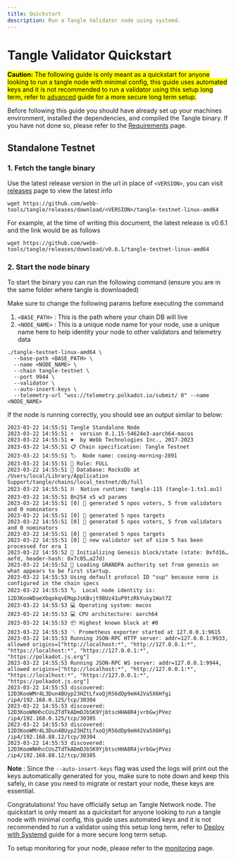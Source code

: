 ```yaml
---
title: Quickstart
description: Run a Tangle Validator node using systemd.
---
```


# Tangle Validator Quickstart

<mark>**Caution:** The following guide is only meant as a quickstart for anyone looking to run a tangle node with minimal
config, this guide uses automated keys and it is not recommended to run a validator using this setup long term, refer to [advanced](/docs/node/systemd/) guide 
for a more secure long term setup.</mark>

Before following this guide you should have already set up your machines environment, installed the dependencies, and
compiled the Tangle binary. If you have not done so, please refer to the [Requirements](https://docs.tangle.tools/docs/node/hardware/) page.

## Standalone Testnet

### 1. Fetch the tangle binary

Use the latest release version in the url in place of `<VERSION>`, you can visit [releases](https://github.com/webb-tools/tangle/releases) page to view the latest info

```
wget https://github.com/webb-tools/tangle/releases/download/<VERSION>/tangle-testnet-linux-amd64
```

For example, at the time of writing this document, the latest release is v0.6.1 and the link would be as follows

```
wget https://github.com/webb-tools/tangle/releases/download/v0.6.1/tangle-testnet-linux-amd64
```

### 2. Start the node binary

To start the binary you can run the following command (ensure you are in the same folder where tangle is downloaded)

Make sure to change the following params before executing the command

1. `<BASE_PATH>` : This is the path where your chain DB will live
2. `<NODE_NAME>` : This is a unique node name for your node, use a unique name here to help identity your node to other validators and telemetry data

```
./tangle-testnet-linux-amd64 \
  --base-path <BASE_PATH> \
  --name <NODE_NAME> \
  --chain tangle-testnet \
  --port 9944 \
  --validator \
  --auto-insert-keys \
  --telemetry-url "wss://telemetry.polkadot.io/submit/ 0" --name <NODE_NAME>
```

If the node is running correctly, you should see an output similar to below:

```
2023-03-22 14:55:51 Tangle Standalone Node
2023-03-22 14:55:51 ✌️  version 0.1.15-54624e3-aarch64-macos
2023-03-22 14:55:51 ❤️  by Webb Technologies Inc., 2017-2023
2023-03-22 14:55:51 📋 Chain specification: Tangle Testnet
2023-03-22 14:55:51 🏷  Node name: cooing-morning-2891
2023-03-22 14:55:51 👤 Role: FULL
2023-03-22 14:55:51 💾 Database: RocksDb at /Users/local/Library/Application Support/tangle/chains/local_testnet/db/full
2023-03-22 14:55:51 ⛓  Native runtime: tangle-115 (tangle-1.tx1.au1)
2023-03-22 14:55:51 Bn254 x5 w3 params
2023-03-22 14:55:51 [0] 💸 generated 5 npos voters, 5 from validators and 0 nominators
2023-03-22 14:55:51 [0] 💸 generated 5 npos targets
2023-03-22 14:55:51 [0] 💸 generated 5 npos voters, 5 from validators and 0 nominators
2023-03-22 14:55:51 [0] 💸 generated 5 npos targets
2023-03-22 14:55:51 [0] 💸 new validator set of size 5 has been processed for era 1
2023-03-22 14:55:52 🔨 Initializing Genesis block/state (state: 0xfd16…aefd, header-hash: 0x7c05…a27d)
2023-03-22 14:55:52 👴 Loading GRANDPA authority set from genesis on what appears to be first startup.
2023-03-22 14:55:53 Using default protocol ID "sup" because none is configured in the chain specs
2023-03-22 14:55:53 🏷  Local node identity is: 12D3KooWDaeXbqokqvEMqpJsKBvjt9BUz41uP9tzRkYuky1Wat7Z
2023-03-22 14:55:53 💻 Operating system: macos
2023-03-22 14:55:53 💻 CPU architecture: aarch64
2023-03-22 14:55:53 📦 Highest known block at #0
2023-03-22 14:55:53 〽️ Prometheus exporter started at 127.0.0.1:9615
2023-03-22 14:55:53 Running JSON-RPC HTTP server: addr=127.0.0.1:9933, allowed origins=["http://localhost:*", "http://127.0.0.1:*", "https://localhost:*", "https://127.0.0.1:*", "https://polkadot.js.org"]
2023-03-22 14:55:53 Running JSON-RPC WS server: addr=127.0.0.1:9944, allowed origins=["http://localhost:*", "http://127.0.0.1:*", "https://localhost:*", "https://127.0.0.1:*", "https://polkadot.js.org"]
2023-03-22 14:55:53 discovered: 12D3KooWMr4L3Dun4BUyp23HZtLfxoQjR56dDp9eH42Va5X6Hfgi /ip4/192.168.0.125/tcp/30304
2023-03-22 14:55:53 discovered: 12D3KooWNHhcCUsZTdTkADmDJbSK9YjbtscHHA8R4jvrbGwjPVez /ip4/192.168.0.125/tcp/30305
2023-03-22 14:55:53 discovered: 12D3KooWMr4L3Dun4BUyp23HZtLfxoQjR56dDp9eH42Va5X6Hfgi /ip4/192.168.88.12/tcp/30304
2023-03-22 14:55:53 discovered: 12D3KooWNHhcCUsZTdTkADmDJbSK9YjbtscHHA8R4jvrbGwjPVez /ip4/192.168.88.12/tcp/30305
```

**Note** : Since the `--auto-insert-keys` flag was used the logs will print out the keys automatically generated for you,
make sure to note down and keep this safely, in case you need to migrate or restart your node, these keys are essential.

Congratulations! You have officially setup an Tangle Network node. The quickstart is only meant as a quickstart for anyone looking to run a tangle node with minimal
config, this guide uses automated keys and it is not recommended to run a validator using this setup long term, refer to [Deploy with Systemd](https://docs.tangle.tools/docs/node/systemd/) guide
for a more secure long term setup.

To setup monitoring for your node, please refer to the [monitoring](https://docs.tangle.tools/docs/node/monitoring/quickstart/) page.
